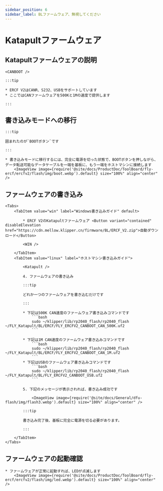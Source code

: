 ```yaml
---
sidebar_position: 6
sidebar_label: BLファームウェア、無視してください
---
```







# Katapultファームウェア

## Katapultファームウェアの説明

    <CANBOOT />

    :::tip

    * ERCF V2はCANR、S232、USBをサポートしています
    * ここではCANファームウェアを500Kと1Mの速度で提供します

    :::

## 書き込みモードへの移行

    :::tip

    囲まれたのが`BOOTボタン`です

    :::

    * 書き込みモードに移行するには、完全に電源を切った状態で、BOOTボタンを押しながら、データ転送可能なデータケーブルを一端を基板に、もう一端をホストマシンに接続します
        <ImageView image={require('@site/docs/ProductDoc/ToolBoard/fly-ercf/ercfv2/flash/img/boot.webp').default} size="100%" align="center" />

## ファームウェアの書き込み
    <Tabs>
        <TabItem value="win" label="Windows書き込みガイド" default>

            * ERCF V2のKatapultファームウェア <Button variant="contained" disableElevation href="https://cdn.mellow.klipper.cn/firmware/BL/ERCF_V2.zip">自動ダウンロード</Button>

            <WIN />
            
        </TabItem>
        <TabItem value="linux" label="ホストマシン書き込みガイド">
            
            <Katapult />

            4. ファームウェアの書き込み

            :::tip

            どれか一つのファームウェアを書き込むだけです

            :::

            * 下記は500K CAN速度のファームウェア書き込みコマンドです
                ```bash
                sudo ~/klipper/lib/rp2040_flash/rp2040_flash ~/FLY_Katapult/BL/ERCF/FLY_ERCFV2_CANBOOT_CAN_500K.uf2
                ```
                       
            * 下記は1M CAN速度のファームウェア書き込みコマンドです
                ```bash
                sudo ~/klipper/lib/rp2040_flash/rp2040_flash ~/FLY_Katapult/BL/ERCF/FLY_ERCFV2_CANBOOT_CAN_1M.uf2
                ```
            * 下記はUSBのファームウェア書き込みコマンドです
                ```bash
                sudo ~/klipper/lib/rp2040_flash/rp2040_flash ~/FLY_Katapult/BL/FLY_ERCFV2_CANBOOT_USB.uf2
                ```

            5. 下記のメッセージが表示されれば、書き込み成功です

                <ImageView image={require('@site/docs/General/dfu-flash/img/flash3.webp').default} size="100%" align="center" />

            :::tip

            書き込み完了後、基板に完全に電源を切る必要があります。

            :::

        </TabItem>
    </Tabs>

## ファームウェアの起動確認

    * ファームウェアが正常に起動すれば、LEDが点滅します
        <ImageView image={require('@site/docs/ProductDoc/ToolBoard/fly-ercf/ercfv2/flash/img/led.webp').default} size="100%" align="center" />